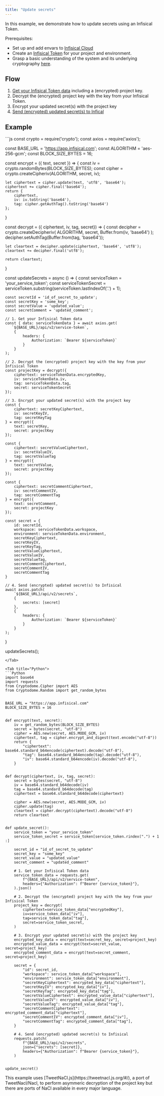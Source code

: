 ```yaml
---
title: "Update secrets"
---
```


In this example, we demonstrate how to update secrets using an Infisical Token.

Prerequisites:

- Set up and add envars to [Infisical Cloud](https://app.infisical.com)
- Create an [Infisical Token](../../../getting-started/dashboard/token) for your project and environment.
- Grasp a basic understanding of the system and its underlying cryptography [here](/api-reference/overview/introduction).

## Flow

1. [Get your Infisical Token data](/api-reference/endpoints/service-tokens/get) including a (encrypted) project key.
2. Decrypt the (encrypted) project key with the key from your Infisical Token.
3. Encrypt your updated secret(s) with the project key
4. [Send (encrypted) updated secret(s) to Infical](/api-reference/endpoints/secrets/update)

## Example

<Tabs>
<Tab title="Javascript">
```js
const crypto = require('crypto');
const axios = require('axios');

const BASE_URL = 'https://app.infisical.com';
const ALGORITHM = 'aes-256-gcm';
const BLOCK_SIZE_BYTES = 16;

const encrypt = ({ text, secret }) => {
    const iv = crypto.randomBytes(BLOCK_SIZE_BYTES);
    const cipher = crypto.createCipheriv(ALGORITHM, secret, iv);

    let ciphertext = cipher.update(text, 'utf8', 'base64');
    ciphertext += cipher.final('base64');
    return {
        ciphertext,
        iv: iv.toString('base64'),
        tag: cipher.getAuthTag().toString('base64')
    };
}

const decrypt = ({ ciphertext, iv, tag, secret}) => {
	const decipher = crypto.createDecipheriv(
		ALGORITHM,
		secret,
		Buffer.from(iv, 'base64')
	);
	decipher.setAuthTag(Buffer.from(tag, 'base64'));

	let cleartext = decipher.update(ciphertext, 'base64', 'utf8');
	cleartext += decipher.final('utf8');

	return cleartext;
}

const updateSecrets = async () => {
    const serviceToken = 'your_service_token';
    const serviceTokenSecret = serviceToken.substring(serviceToken.lastIndexOf('.') + 1);
    
    const secretId = 'id_of_secret_to_update';
    const secretKey = 'some_key';
    const secretValue = 'updated_value';
    const secretComment = 'updated_comment';

    // 1. Get your Infisical Token data
    const { data: serviceTokenData } = await axios.get(
       `${BASE_URL}/api/v2/service-token`,
        {
            headers: {
                Authorization: `Bearer ${serviceToken}`
            }
        }
    );

    // 2. Decrypt the (encrypted) project key with the key from your Infisical Token
    const projectKey = decrypt({
        ciphertext: serviceTokenData.encryptedKey,
        iv: serviceTokenData.iv,
        tag: serviceTokenData.tag,
        secret: serviceTokenSecret
    });
    
	// 3. Encrypt your updated secret(s) with the project key
    const {
        ciphertext: secretKeyCiphertext,
        iv: secretKeyIV,
        tag: secretKeyTag
    } = encrypt({
        text: secretKey,
        secret: projectKey
    });

    const {
        ciphertext: secretValueCiphertext,
        iv: secretValueIV,
        tag: secretValueTag
    } = encrypt({
        text: secretValue,
        secret: projectKey
    });

    const {
        ciphertext: secretCommentCiphertext,
        iv: secretCommentIV,
        tag: secretCommentTag
    } = encrypt({
        text: secretComment,
        secret: projectKey
    });
    
    const secret = {
        id: secretId,
        workspace: serviceTokenData.workspace,
        environment: serviceTokenData.environment,
        secretKeyCiphertext,
        secretKeyIV,
        secretKeyTag,
        secretValueCiphertext,
        secretValueIV,
        secretValueTag,
        secretCommentCiphertext,
        secretCommentIV,
        secretCommentTag
    }
	
	// 4. Send (encrypted) updated secret(s) to Infisical
    await axios.patch(
        `${BASE_URL}/api/v2/secrets`,
        {
            secrets: [secret]
        },
        {
            headers: {
                Authorization: `Bearer ${serviceToken}`
            }
        }
    );
}

updateSecrets();
```
</Tab>

<Tab title="Python">
```Python
import base64
import requests
from Cryptodome.Cipher import AES
from Cryptodome.Random import get_random_bytes


BASE_URL = "https://app.infisical.com"
BLOCK_SIZE_BYTES = 16


def encrypt(text, secret):
    iv = get_random_bytes(BLOCK_SIZE_BYTES)
    secret = bytes(secret, "utf-8")
    cipher = AES.new(secret, AES.MODE_GCM, iv)
    ciphertext, tag = cipher.encrypt_and_digest(text.encode("utf-8"))
    return {
        "ciphertext": base64.standard_b64encode(ciphertext).decode("utf-8"),
        "tag": base64.standard_b64encode(tag).decode("utf-8"),
        "iv": base64.standard_b64encode(iv).decode("utf-8"),
    }


def decrypt(ciphertext, iv, tag, secret):
    secret = bytes(secret, "utf-8")
    iv = base64.standard_b64decode(iv)
    tag = base64.standard_b64decode(tag)
    ciphertext = base64.standard_b64decode(ciphertext)

    cipher = AES.new(secret, AES.MODE_GCM, iv)
    cipher.update(tag)
    cleartext = cipher.decrypt(ciphertext).decode("utf-8")
    return cleartext


def update_secret():
    service_token = "your_service_token"
    service_token_secret = service_token[service_token.rindex(".") + 1 :]

    secret_id = "id_of_secret_to_update"
    secret_key = "some_key"
    secret_value = "updated_value"
    secret_comment = "updated_comment"

    # 1. Get your Infisical Token data
    service_token_data = requests.get(
        f"{BASE_URL}/api/v2/service-token",
        headers={"Authorization": f"Bearer {service_token}"},
    ).json()

    # 2. Decrypt the (encrypted) project key with the key from your Infisical Token
    project_key = decrypt(
        ciphertext=service_token_data["encryptedKey"],
        iv=service_token_data["iv"],
        tag=service_token_data["tag"],
        secret=service_token_secret,
    )

    # 3. Encrypt your updated secret(s) with the project key
    encrypted_key_data = encrypt(text=secret_key, secret=project_key)
    encrypted_value_data = encrypt(text=secret_value, secret=project_key)
    encrypted_comment_data = encrypt(text=secret_comment, secret=project_key)

    secret = {
        "id": secret_id,
        "workspace": service_token_data["workspace"],
        "environment": service_token_data["environment"],
        "secretKeyCiphertext": encrypted_key_data["ciphertext"],
        "secretKeyIV": encrypted_key_data["iv"],
        "secretKeyTag": encrypted_key_data["tag"],
        "secretValueCiphertext": encrypted_value_data["ciphertext"],
        "secretValueIV": encrypted_value_data["iv"],
        "secretValueTag": encrypted_value_data["tag"],
        "secretCommentCiphertext": encrypted_comment_data["ciphertext"],
        "secretCommentIV": encrypted_comment_data["iv"],
        "secretCommentTag": encrypted_comment_data["tag"],
    }

    # 4. Send (encrypted) updated secret(s) to Infisical
    requests.patch(
        f"{BASE_URL}/api/v2/secrets",
        json={"secrets": [secret]},
        headers={"Authorization": f"Bearer {service_token}"},
    )


update_secret()

```
</Tab>
</Tabs>

<Info>
  This example uses [TweetNaCl.js](https://tweetnacl.js.org/#/), a port of
  TweetNacl/Nacl, to perform asymmeric decryption of the project key but there
  are ports of NaCl available in every major language.
</Info>